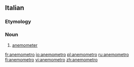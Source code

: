 ==Italian==

===Etymology===
{{confix|anemo|metro|lang=it}}

===Noun===
{{wikipedia|lang=it}}
{{it-noun|m}}

# {{label|it|meteorology}} [[anemometer]]

[[fr:anemometro]]
[[io:anemometro]]
[[pl:anemometro]]
[[ru:anemometro]]
[[fi:anemometro]]
[[vi:anemometro]]
[[zh:anemometro]]